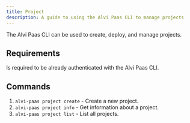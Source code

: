 ```yaml
---
title: Project
description: A guide to using the Alvi Paas CLI to manage projects
---
```


The Alvi Paas CLI can be used to create, deploy, and manage projects.

## Requirements

Is required to be already authenticated with the Alvi Paas CLI.

## Commands

1. `alvi-paas project create` - Create a new project.
2. `alvi-paas project info` - Get information about a project.
3. `alvi-paas project list` - List all projects.
